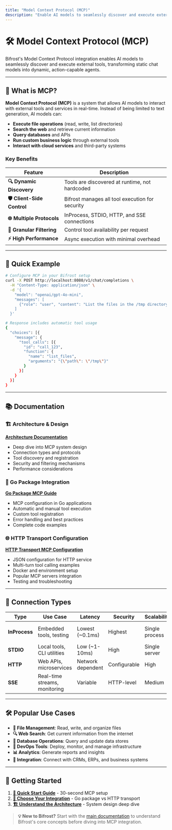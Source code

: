 ```yaml
---
title: "Model Context Protocol (MCP)"
description: "Enable AI models to seamlessly discover and execute external tools, transforming static chat models into dynamic, action-capable agents."
---
```


# 🛠️ Model Context Protocol (MCP)

Bifrost's Model Context Protocol integration enables AI models to seamlessly discover and execute external tools, transforming static chat models into dynamic, action-capable agents.

---

## 🎯 What is MCP?

**Model Context Protocol (MCP)** is a system that allows AI models to interact with external tools and services in real-time. Instead of being limited to text generation, AI models can:

- **Execute file operations** (read, write, list directories)
- **Search the web** and retrieve current information
- **Query databases** and APIs
- **Run custom business logic** through external tools
- **Interact with cloud services** and third-party systems

### Key Benefits

| Feature                    | Description                                     |
| -------------------------- | ----------------------------------------------- |
| **🔍 Dynamic Discovery**   | Tools are discovered at runtime, not hardcoded  |
| **🛡️ Client-Side Control** | Bifrost manages all tool execution for security |
| **🌐 Multiple Protocols**  | InProcess, STDIO, HTTP, and SSE connections     |
| **🎯 Granular Filtering**  | Control tool availability per request           |
| **⚡ High Performance**    | Async execution with minimal overhead           |

---

## 🚀 Quick Example

```bash
# Configure MCP in your Bifrost setup
curl -X POST http://localhost:8080/v1/chat/completions \
  -H "Content-Type: application/json" \
  -d '{
    "model": "openai/gpt-4o-mini",
    "messages": [
      {"role": "user", "content": "List the files in the /tmp directory"}
    ]
  }'

# Response includes automatic tool usage
{
  "choices": [{
    "message": {
      "tool_calls": [{
        "id": "call_123",
        "function": {
          "name": "list_files",
          "arguments": "{\"path\": \"/tmp\"}"
        }
      }]
    }
  }]
}
```

---

## 📚 Documentation

### 🏗️ Architecture & Design

**[Architecture Documentation](architecture/mcp)**

- Deep dive into MCP system design
- Connection types and protocols
- Tool discovery and registration
- Security and filtering mechanisms
- Performance considerations

### 🔧 Go Package Integration

**[Go Package MCP Guide](usage/go-package/mcp)**

- MCP configuration in Go applications
- Automatic and manual tool execution
- Custom tool registration
- Error handling and best practices
- Complete code examples

### 🌐 HTTP Transport Configuration

**[HTTP Transport MCP Configuration](usage/http-transport/configuration/mcp)**

- JSON configuration for HTTP service
- Multi-turn tool calling examples
- Docker and environment setup
- Popular MCP servers integration
- Testing and troubleshooting

---

## 🔌 Connection Types

| Type         | Use Case                          | Latency           | Security     | Scalability   | Availability      |
| ------------ | --------------------------------- | ----------------- | ------------ | ------------- | ----------------- |
| **InProcess**| Embedded tools, testing           | Lowest (~0.1ms)   | Highest      | Single process| Go package only   |
| **STDIO**    | Local tools, CLI utilities        | Low (~1-10ms)     | High         | Single server | All transports    |
| **HTTP**     | Web APIs, microservices           | Network dependent | Configurable | High          | All transports    |
| **SSE**      | Real-time streams, monitoring     | Variable          | HTTP-level   | Medium        | All transports    |

---

## 🛠️ Popular Use Cases

- **📁 File Management**: Read, write, and organize files
- **🔍 Web Search**: Get current information from the internet
- **💾 Database Operations**: Query and update data stores
- **🔧 DevOps Tools**: Deploy, monitor, and manage infrastructure
- **📊 Analytics**: Generate reports and insights
- **🤝 Integration**: Connect with CRMs, ERPs, and business systems

---

## 🎉 Getting Started

1. **[📖 Quick Start Guide](quickstart/)** - 30-second MCP setup
2. **[🎯 Choose Your Integration](usage/)** - Go package vs HTTP transport
3. **[🏗️ Understand the Architecture](architecture/mcp)** - System design deep dive

> **💡 New to Bifrost?** Start with the [main documentation](/) to understand Bifrost's core concepts before diving into MCP integration.
